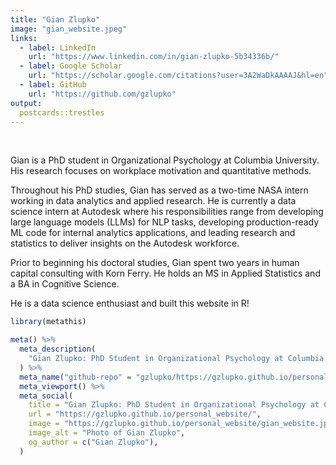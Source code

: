 ```yaml
---
title: "Gian Zlupko"
image: "gian_website.jpeg"
links:
  - label: LinkedIn
    url: "https://www.linkedin.com/in/gian-zlupko-5b34336b/"
  - label: Google Scholar
    url: "https://scholar.google.com/citations?user=3A2WaDkAAAAJ&hl=en"
  - label: GitHub
    url: "https://github.com/gzlupko"
output:
  postcards::trestles
---
```


<br>


Gian is a PhD student in Organizational Psychology at Columbia University. His research focuses on workplace motivation and quantitative methods. 

Throughout his PhD studies, Gian has served as a two-time NASA intern working in data analytics and applied research. He is currently a data science intern at Autodesk where his responsibilities range from developing large language models (LLMs) for NLP tasks, developing production-ready ML code for internal analytics applications, and leading research and statistics to deliver insights on the Autodesk workforce. 

Prior to beginning his doctoral studies, Gian spent two years in human capital consulting with Korn Ferry. He holds an MS in Applied Statistics and a BA in Cognitive Science. 

He is a data science enthusiast and built this website in R!



```r
library(metathis)

meta() %>%
  meta_description(
    "Gian Zlupko: PhD Student in Organizational Psychology at Columbia University | Data Analytics and R Enthusiast"
  ) %>% 
  meta_name("github-repo" = "gzlupko/https://gzlupko.github.io/personal_website/") %>% 
  meta_viewport() %>% 
  meta_social(
    title = "Gian Zlupko: PhD Student in Organizational Psychology at Columbia University | Data Analytics and R Enthusiast",
    url = "https://gzlupko.github.io/personal_website/",
    image = "https://gzlupko.github.io/personal_website/gian_website.jpeg",
    image_alt = "Photo of Gian Zlupko",
    og_author = c("Gian Zlupko"),
  )
```